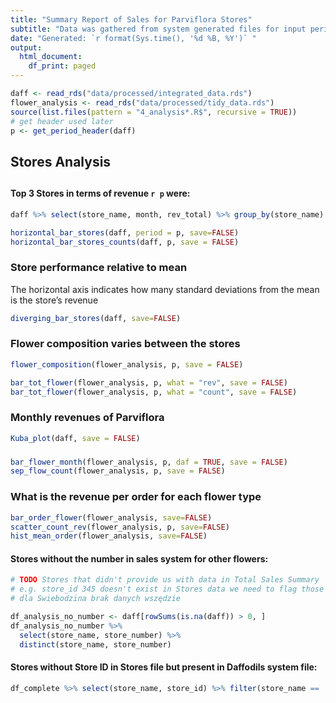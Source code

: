```yaml
---
title: "Summary Report of Sales for Parviflora Stores"
subtitle: "Data was gathered from system generated files for input period"
date: "Generated: `r format(Sys.time(), '%d %B, %Y')` "
output: 
  html_document:
    df_print: paged
---
```


```r

daff <- read_rds("data/processed/integrated_data.rds")
flower_analysis <- read_rds("data/processed/tidy_data.rds")
source(list.files(pattern = "4_analysis*.R$", recursive = TRUE))
# get header used later
p <- get_period_header(daff)
```

## Stores Analysis
##
#### Top 3 Stores in terms of revenue `r p` were: 

``` r
daff %>% select(store_name, month, rev_total) %>% group_by(store_name) %>% summarise(`Total Revenue` = sum(rev_total)) %>% arrange(desc(`Total Revenue`)) %>% head(3)

```

```r

horizontal_bar_stores(daff, period = p, save=FALSE)
horizontal_bar_stores_counts(daff, p, save = FALSE)

```

### Store performance relative to mean
The horizontal axis indicates how many standard deviations from the mean is the store's revenue

```r
diverging_bar_stores(daff, save=FALSE)
```

### Flower composition varies between the stores
``` r
flower_composition(flower_analysis, p, save = FALSE)

```

```r
bar_tot_flower(flower_analysis, p, what = "rev", save = FALSE)
bar_tot_flower(flower_analysis, p, what = "count", save = FALSE)
```

### Monthly revenues of Parviflora
``` r
Kuba_plot(daff, save = FALSE)
```

### 
``` r
bar_flower_month(flower_analysis, p, daf = TRUE, save = FALSE)
sep_flow_count(flower_analysis, p, save = FALSE)
```

### What is the revenue per order for each flower type
```r
bar_order_flower(flower_analysis, save=FALSE)
scatter_count_rev(flower_analysis, p, save=FALSE)
hist_mean_order(flower_analysis, save=FALSE)
```


#### Stores without the number in sales system for other flowers: 
```r
# TODO Stores that didn't provide us with data in Total Sales Summary
# e.g. store_id 345 doesn't exist in Stores data we need to flag those
# dla Swiebodzina brak danych wszędzie

df_analysis_no_number <- daff[rowSums(is.na(daff)) > 0, ]
df_analysis_no_number %>%
  select(store_name, store_number) %>%
  distinct(store_name, store_number)
```

#### Stores without Store ID in Stores file but present in Daffodils system file: 
```r
df_complete %>% select(store_name, store_id) %>% filter(store_name == 'unknown') %>% rename("Store ID (Daffodils System)" = store_id)
```